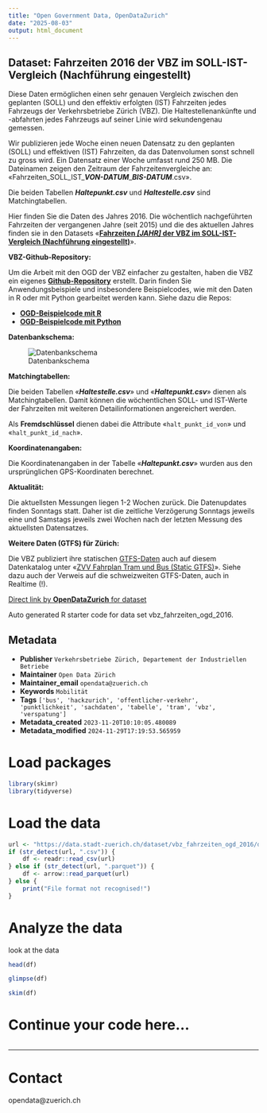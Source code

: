 ```yaml
---
title: "Open Government Data, OpenDataZurich"
date: "2025-08-03"
output: html_document
---
```


## Dataset: Fahrzeiten 2016 der VBZ im SOLL-IST-Vergleich (Nachführung eingestellt)

Diese Daten ermöglichen einen sehr genauen Vergleich zwischen den geplanten (SOLL) und den effektiv erfolgten (IST) Fahrzeiten jedes Fahrzeugs der Verkehrsbetriebe Zürich (VBZ). Die Haltestellenankünfte und -abfahrten jedes Fahrzeugs auf seiner Linie wird sekundengenau gemessen.

Wir publizieren jede Woche einen neuen Datensatz  zu den geplanten (SOLL) und effektiven (IST) Fahrzeiten, da das Datenvolumen sonst schnell zu gross wird. Ein Datensatz einer Woche umfasst rund 250 MB. Die Dateinamen zeigen den Zeitraum der Fahrzeitenvergleiche an: «Fahrzeiten_SOLL_IST_***VON-DATUM***_***BIS-DATUM***.csv». 

Die beiden Tabellen ***Haltepunkt.csv*** und ***Haltestelle.csv*** sind Matchingtabellen.

Hier finden Sie die Daten des Jahres 2016. Die wöchentlich nachgeführten Fahrzeiten der vergangenen Jahre (seit 2015) und die des aktuellen Jahres finden sie in den Datasets «[**Fahrzeiten *[JAHR]* der VBZ im SOLL-IST-Vergleich (Nachführung eingestellt)**](https://data.stadt-zuerich.ch/dataset?q=%22SOLL-IST-Vergleich%22&sort=title_string+desc)».


**VBZ-Github-Repository:**


Um die Arbeit mit den OGD der VBZ einfacher zu gestalten, haben die VBZ ein eigenes [**Github-Repository**](https://github.com/VerkehrsbetriebeZuerich ) erstellt.
Darin finden Sie Anwendungsbeispiele und insbesondere Beispielcodes, wie mit den Daten in R oder mit Python gearbeitet werden kann. Siehe dazu die Repos:

- [**OGD-Beispielcode mit R**](https://github.com/VerkehrsbetriebeZuerich/ogd_examples_R)
- [**OGD-Beispielcode mit Python**](https://github.com/VerkehrsbetriebeZuerich/ogd_examples_python)



[]()

**Datenbankschema:**

![Datenbankschema](https://www.stadt-zuerich.ch/content/dam/web/de/politik-verwaltung/statistik-und-daten/open-government-data/bilder_nwa/datenkatalog/vbz/DB_schema.png)
				

[]()

**Matchingtabellen:**

Die beiden Tabellen «***Haltestelle.csv***» und «***Haltepunkt.csv***» dienen als Matchingtabellen. Damit können die wöchentlichen SOLL- und  IST-Werte der Fahrzeiten mit weiteren Detailinformationen angereichert werden.

Als **Fremdschlüssel** dienen dabei die Attribute «`halt_punkt_id_von`» und «`halt_punkt_id_nach`».

[]()

**Koordinatenangaben:**

Die Koordinatenangaben in der Tabelle «***Haltepunkt.csv***» wurden aus den ursprünglichen GPS-Koordinaten berechnet.


[]()

**Aktualität:**

Die aktuellsten Messungen liegen 1-2 Wochen zurück. Die Datenupdates finden Sonntags statt. Daher ist die zeitliche Verzögerung Sonntags jeweils eine und Samstags jeweils zwei Wochen nach der letzten Messung des aktuellsten Datensatzes.

[]()

**Weitere Daten (GTFS) für Zürich:**

Die VBZ publiziert ihre statischen [GTFS-Daten](https://developers.google.com/transit/gtfs/) auch auf diesem Datenkatalog unter  «[ZVV Fahrplan Tram und Bus (Static GTFS)](https://data.stadt-zuerich.ch/dataset/vbz_fahrplandaten_gtfs)». Siehe dazu auch der Verweis auf die schweizweiten GTFS-Daten, auch in Realtime (!).


[]()



[Direct link by **OpenDataZurich** for dataset](https://data.stadt-zuerich.ch/dataset/vbz_fahrzeiten_ogd_2016)

Auto generated R starter code for data set vbz_fahrzeiten_ogd_2016.

## Metadata

- **Publisher** `Verkehrsbetriebe Zürich, Departement der Industriellen Betriebe`
- **Maintainer** `Open Data Zürich`
- **Maintainer_email** `opendata@zuerich.ch`
- **Keywords** `Mobilität`
- **Tags** `['bus', 'hackzurich', 'offentlicher-verkehr', 'punktlichkeit', 'sachdaten', 'tabelle', 'tram', 'vbz', 'verspatung']`
- **Metadata_created** `2023-11-20T10:10:05.480089`
- **Metadata_modified** `2024-11-29T17:19:53.565959`


# Load packages

```r
library(skimr)
library(tidyverse)
```

# Load the data

```r
url <- "https://data.stadt-zuerich.ch/dataset/vbz_fahrzeiten_ogd_2016/download/Fahrzeiten_SOLL_IST_20160703_20160709.csv"
if (str_detect(url, ".csv")) {
    df <- readr::read_csv(url)
} else if (str_detect(url, ".parquet")) {
    df <- arrow::read_parquet(url)
} else {
    print("File format not recognised!")
}
```

# Analyze the data

look at the data
```r
head(df)
```

```r
glimpse(df)
```

```r
skim(df)
```

# Continue your code here...

```r

```

------------------------------------------------------------------------

# Contact

opendata@zuerich.ch
